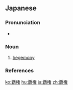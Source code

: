 {{also|霸權}}
==Japanese==
{{ja-kanjitab|は|けん|yomi=on}}

===Pronunciation===
* {{ja-pron|はけん|y=o|acc=0|acc_ref=NHK}}

===Noun===
{{ja-noun|はけん}}

# [[hegemony]]
#: {{ja-usex|'''覇権'''を求めて戦争を開始した。|'''はけん''' を もとめて せんそう を かいし した。|They started a war for hegemony.}}

===References===
<references/>

[[ko:覇権]]
[[hu:覇権]]
[[ja:覇権]]
[[zh:覇権]]